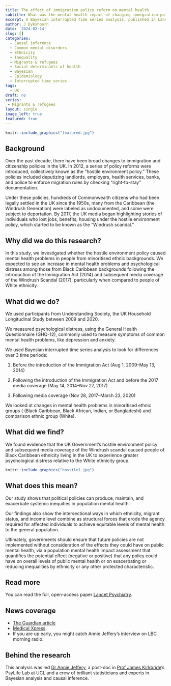 ---
title: The effect of immigration policy reform on mental health
subtitle: What was the mental health impact of changing immigration policies effect mental health? 
excerpt: A Bayesian interrupted time series analysis, published in Lancet Psychiatry. 
author: J Dykxhoorn
date: '2024-02-14'
slug: []
categories:
  - Causal inference
  - Common mental disorders
  - Ethnicity
  - Inequality
  - Migrants & refugees
  - Social determinants of health
  - Bayesian
  - Epidemiology
  - Interrupted time series
tags: 
  - UK
draft: no
series: 
 - Migrants & refugees
layout: single
image_left: true
featured: true
---

```{r, echo=FALSE, out.width="75%", fig.align = 'center', fig.cap="No Man's Land (1943) by Jankel Adler"}
knitr::include_graphics("featured.jpg")
```

## Background

Over the past decade, there have been broad changes to immigration and citizenship policies in the UK. In 2012, a series of policy reforms were introduced, collectively known as the "hostile environment policy." These policies included deputizing landlords, employers, health services, banks, and police to enforce migration rules by checking "right-to-stay" documentation.

Under these policies, hundreds of Commonwealth citizens who had been legally settled in the UK since the 1950s, many from the Caribbean (the Windrush Generation) were labeled as undocumented, and some were subject to deportation. By 2017, the UK media began highlighting stories of individuals who lost jobs, benefits, housing under the hostile environment policy, which started to be known as the "Windrush scandal."

## Why did we do this research?

In this study, we investigated whether the hostile environment policy caused mental health problems in people from minoritised ethnic backgrounds. We expected to see an increase in mental health problems and psychological distress among those from Black Caribbean backgrounds following the introduction of the Immigration Act (2014) and subsequent media coverage of the Windrush Scandal (2017), particularly when compared to people of White ethnicity.

## What did we do?

We used participants from Understanding Society, the UK Household Longitudinal Study between 2009 and 2020.

We measured psychological distress, using the General Health Questionnaire (GHQ-12), commonly used to measure symptoms of common mental health problems, like depression and anxiety.

We used Bayesian interrupted time series analysis to look for differences over 3 time periods:

1.  Before the introduction of the Immigration Act (Aug 1, 2009--May 13, 2014)

2.  Following the introduction of the Immigration Act and before the 2017 media coverage (May 14, 2014--Nov 27, 2017)

3.  Following media coverage (Nov 28, 2017--March 23, 2020)

We looked at changes in mental health problems in minoritised ethnic groups ( (Black Caribbean, Black African, Indian, or Bangladeshi) and comparison ethnic group (White).

## What did we find?

We found evidence that the UK Government's hostile environment policy and subsequent media coverage of the Windrush scandal caused people of Black Caribbean ethnicity living in the UK to experience greater psychological distress relative to the White ethnicity group.

```{r, echo=FALSE, out.width="75%", fig.align = 'center', fig.cap="Effects of the hostile environment policy on mental ill health across different ethnic groups compared with people of White ethnicity"}
knitr::include_graphics("hostile1.jpg")
```

## What does this mean?

Our study shows that political policies can produce, maintain, and exacerbate systemic inequities in population mental health.

Our findings also show the intersectional ways in which ethnicity, migrant status, and income level combine as structural forces that erode the agency required for affected individuals to achieve equitable levels of mental health to the general population.

Ultimately, governments should ensure that future policies are not implemented without consideration of the effects they could have on public mental health, via a population mental health impact assessment that quantifies the potential effect (negative or positive) that any policy could have on overall levels of public mental health or on exacerbating or reducing inequalities by ethnicity or any other protected characteristic.

## Read more

You can read the full, open-access paper [Lancet Psychiatry](https://www.sciencedirect.com/science/article/pii/S2215036623004121).

## News coverage

-   [The Guardian article](https://www.theguardian.com/world/2024/feb/14/hostile-environment-caused-immense-distress-in-black-caribbeans-study-finds)
-   [Medical Xpress](https://medicalxpress.com/news/2024-02-hostile-environment-policies-linked-prolonged.html).
-   If you are up early, you might catch Annie Jeffery's interview on LBC morning radio.

## Behind the research

This analysis was led [Dr Annie Jeffery](https://profiles.ucl.ac.uk/74470-annie-jeffery), a post-doc in [Prof James Kirkbride](https://profiles.ucl.ac.uk/43555)'s PsyLife Lab at UCL and a crew of brilliant statisticians and experts in Bayesian analysis and causal inference.
